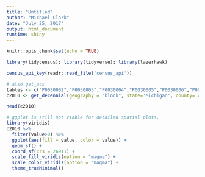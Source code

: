 ```yaml
---
title: "Untitled"
author: "Michael Clark"
date: "July 25, 2017"
output: html_document
runtime: shiny
---
```


```r
knitr::opts_chunk$set(echo = TRUE)
```

```r
library(tidycensus); library(tidyverse); library(lazerhawk)

census_api_key(readr::read_file('census_api'))
```

```r
# also get_acs
tables <- c("P0030002","P0030003","P0030004","P0030005","P0030006","P0030007","P0030008")
c2010 <- get_decennial(geography = "block", state='Michigan', county='Washtenaw', variables=tables, year = 2010, geometry=T)

head(c2010)

```

```r
# ggplot is still not viable for detailed spatial plots.
library(viridis)
c2010 %>%
  filter(value>0) %>% 
  ggplot(aes(fill = value, color = value)) + 
  geom_sf() + 
  coord_sf(crs = 26911) + 
  scale_fill_viridis(option = "magma") + 
  scale_color_viridis(option = "magma") +
  theme_trueMinimal()
```


